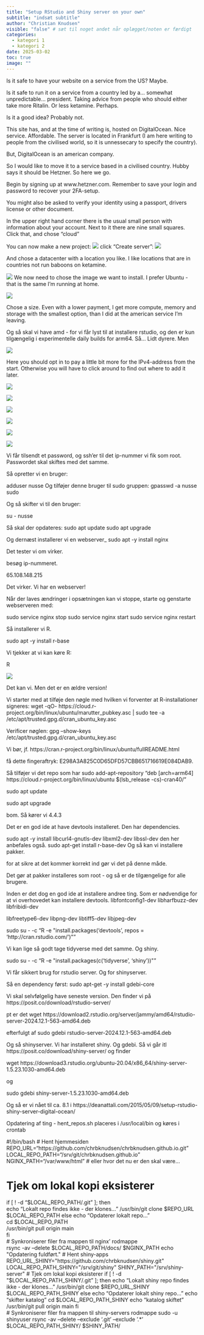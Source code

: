 ```yaml
---
title: "Setup RStudio and Shiny server on your own"
subtitle: "indsæt subtitle"
author: "Christian Knudsen"
visible: "false" # sæt til noget andet når oplægget/noten er færdigt
categories:
  - kategori 1
  - kategori 2
date: 2025-03-02
toc: true
image: ""
---
```


Is it safe to have your website on a service from the US? Maybe.

Is it safe to run it on a service from a country led by a... somewhat unpredictable... president. Taking advice from people who should either take more Ritalin. Or less ketamine. Perhaps.

Is it a good idea? Probably not.

This site has, and at the time of writing is, hosted on DigitalOcean. Nice service. Affordable. The server is located in Frankfurt (I am here writing to people from the civilised world, so it is unnessecary to specify the country).

But, DigitalOcean is an american company.

So I would like to move it to a service based in a civilised country. Hubby says it should be Hetzner. So here we go.

Begin by signing up at www.hetzner.com. Remember to save your login and password to recover your 2FA-setup.

You might also be asked to verify your identity using a passport, drivers license or other document.

In the upper right hand corner there is the usual small person with information about your account. Next to it there are nine small squares. Click that, and chose "cloud"

You can now make a new project: ![](hetzner1.png) click "Create server": ![](hetzner2.png)

And chose a datacenter with a location you like. I like locations that are in countries not run baboons on ketamine.

![](hetzner3.png) We now need to chose the image we want to install. I prefer Ubuntu - that is the same I'm running at home.

![](hetzner4.png)


Chose a size. Even with a lower payment, I get more compute, memory and storage with the smallest option, than I did at the american service I'm leaving. 

Og så skal vi have amd - for vi får lyst til at installere rstudio, og den er kun tilgængelig
i experimentelle daily builds for arm64. Så... Lidt dyrere. Men

![](hetzner6.png)

Here you should opt in to pay a little bit more for the IPv4-address from the start. Otherwise you will have to click around to find out where to add it later. 

![](hetzner7.png)

![](hetzner08.png)


![](hetzner09.png)


![](hetzner10.png)

![](hetzner11.png)

![](hetzner12.png)

Vi får tilsendt et password, og ssh'er til det ip-nummer vi fik som root.
Passwordet skal skiftes med det samme. 

Så opretter vi en bruger:

adduser nusse
Og tilføjer denne bruger til sudo gruppen:
gpasswd -a nusse sudo 

Og så skifter vi til den bruger:

su - nusse

Så skal der opdateres:
sudo apt update
sudo apt upgrade

Og dernæst installerer vi en webserver_
sudo apt -y install nginx

Det tester vi om virker.

besøg ip-nummeret.

65.108.148.215

Det virker. Vi har en webserver!

Når der laves ændringer i opsætningen kan vi stoppe, starte og genstarte webserveren
med:

sudo service nginx stop
sudo service nginx start
sudo service nginx restart

Så installerer vi R.

sudo apt -y install r-base

Vi tjekker at vi kan køre R:

R

![](R01.png)

Det kan vi. Men det er en ældre version!

Vi starter med at tilføje den nøgle med hvilken vi forventer at R-installationer signeres:
wget -qO- https://cloud.r-project.org/bin/linux/ubuntu/marutter_pubkey.asc | sudo tee -a /etc/apt/trusted.gpg.d/cran_ubuntu_key.asc

Verificer nøglen:
gpg --show-keys /etc/apt/trusted.gpg.d/cran_ubuntu_key.asc


Vi bør, jf. 
https://cran.r-project.org/bin/linux/ubuntu/fullREADME.html


få dette fingeraftryk:
E298A3A825C0D65DFD57CBB651716619E084DAB9.



Så tilføjer vi det repo som har 
sudo add-apt-repository "deb [arch=arm64] https://cloud.r-project.org/bin/linux/ubuntu $(lsb_release -cs)-cran40/"

sudo apt update

sudo apt upgrade

bom. Så kører vi 4.4.3

Det er en god ide at have devtools installeret. Den har dependencies.

sudo apt -y install libcurl4-gnutls-dev libxml2-dev libssl-dev
den her anbefales også.
sudo apt-get install r-base-dev
Og så kan vi installere pakker. 

for at sikre at det kommer korrekt ind gør vi det på denne måde.

Det gør at pakker installeres som root - og så er de tilgængelige for alle brugere.

Inden er det dog en god ide at installere andree ting. Som 
er nødvendige for at vi overhovedet kan installere devtools.
libfontconfig1-dev
libharfbuzz-dev
libfribidi-dev

libfreetype6-dev libpng-dev libtiff5-dev libjpeg-dev 

sudo su - -c "R -e \"install.packages('devtools', repos = 'http://cran.rstudio.com/')\""

Vi kan lige så godt tage tidyverse med det samme. Og shiny.

sudo su - -c "R -e \"install.packages(c('tidyverse', 'shiny'))\""

Vi får sikkert brug for rstudio server. Og for shinyserver. 


Så en dependency først:
sudo apt-get -y install gdebi-core

Vi skal selvfølgelig have seneste version. Den finder vi på
https://posit.co/download/rstudio-server/

pt er det 
wget https://download2.rstudio.org/server/jammy/amd64/rstudio-server-2024.12.1-563-amd64.deb

efterfulgt af 
sudo gdebi rstudio-server-2024.12.1-563-amd64.deb

Og så shinyserver.
Vi har installeret shiny. Og gdebi. 
Så vi går itl 
https://posit.co/download/shiny-server/
og finder

wget https://download3.rstudio.org/ubuntu-20.04/x86_64/shiny-server-1.5.23.1030-amd64.deb

og

sudo gdebi shiny-server-1.5.23.1030-amd64.deb


Og så er vi nået til ca. 8.1 i 
https://deanattali.com/2015/05/09/setup-rstudio-shiny-server-digital-ocean/




Opdatering af ting - 
hent_repos.sh placeres i /usr/local/bin og køres i crontab

#!/bin/bash
# Hent hjemmesiden
REPO_URL="https://github.com/chrbknudsen/chrbknudsen.github.io.git"
LOCAL_REPO_PATH="/srv/git/chrbknudsen.github.io"
NGINX_PATH="/var/www/html" # eller hvor det nu er den skal være...

# Tjek om lokal kopi eksisterer
if [ ! -d "$LOCAL_REPO_PATH/.git" ]; then                                    
echo "Lokalt repo findes ikke - der klones..."
/usr/bin/git clone $REPO_URL $LOCAL_REPO_PATH
else
echo "Opdaterer lokalt repo..."                                            
cd $LOCAL_REPO_PATH            
/usr/bin/git pull origin main                                                
fi                                                                          
# Synkroniserer filer fra mappen til nginx' rodmappe                        
rsync -av --delete  $LOCAL_REPO_PATH/docs/ $NGINX_PATH                       
echo "Opdatering fuldført."
# Hent shiny-apps
REPO_URL_SHINY="https://github.com/chrbknudsen/shiny.git"
LOCAL_REPO_PATH_SHINY="/srv/git/shiny"
SHINY_PATH="/srv/shiny-server"
# Tjek om lokal kopi eksisterer
if [ ! -d "$LOCAL_REPO_PATH_SHINY/.git" ]; then
echo "Lokalt shiny repo findes ikke - der klones..."
/usr/bin/git clone $REPO_URL_SHINY $LOCAL_REPO_PATH_SHINY
else
echo "Opdaterer lokalt shiny repo..."
echo "skifter katalog"
cd $LOCAL_REPO_PATH_SHINY
echo "katalog skiftet"
/usr/bin/git pull origin main
fi                              
# Synkroniserer filer fra mappen til shiny-servers rodmappe
sudo -u shinyuser rsync -av --delete --exclude '.git' --exclude '.*' $LOCAL_REPO_PATH_SHINY/ $SHINY_PATH/
